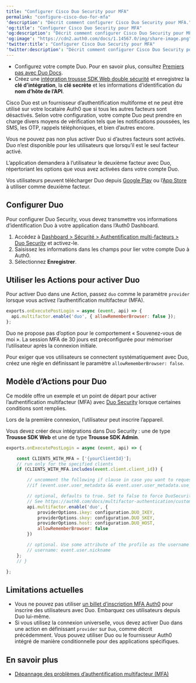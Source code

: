 ```yaml
---
title: "Configurer Cisco Duo Security pour MFA"
permalink: "configure-cisco-duo-for-mfa"
'description': "Décrit comment configurer Cisco Duo Security pour MFA."
'og:title': "Configurer Cisco Duo Security pour MFA"
'og:description': "Décrit comment configurer Cisco Duo Security pour MFA."
'og:image': "https://cdn2.auth0.com/docs/1.14567.0/img/share-image.png"
'twitter:title': "Configurer Cisco Duo Security pour MFA"
'twitter:description': "Décrit comment configurer Cisco Duo Security pour MFA."
---
```


<Card title="Avant de commencer">

* Configurez votre compte Duo. Pour en savoir plus, consultez [Premiers pas avec Duo Docs](https://duo.com/docs/getting-started#getting-started).
* Créez une [intégration trousse SDK Web double sécurité](https://duo.com/docs/duoweb) et enregistrez la **clé d’intégration**, la **clé secrète** et les informations d’identification du **nom d’hôte de l’API**.

</Card>

Cisco Duo est un fournisseur d’authentification multiforme et ne peut être utilisé sur votre locataire Auth0 que si tous les autres facteurs sont désactivés. Selon votre configuration, votre compte Duo peut prendre en charge divers moyens de vérification tels que les notifications poussées, les SMS, les OTP, rappels téléphoniques, et bien d’autres encore.

Vous ne pouvez pas non plus activer Duo si d’autres facteurs sont activés. Duo n’est disponible pour les utilisateurs que lorsqu’il est le seul facteur activé.

L’application demandera à l’utilisateur le deuxième facteur avec Duo, répertoriant les options que vous avez activées dans votre compte Duo.

Vos utilisateurs peuvent télécharger Duo depuis [Google Play](https://play.google.com/store/apps/details?id=com.duosecurity.duomobile) ou l’[App Store](https://itunes.apple.com/us/app/duo-mobile/id422663827?mt=8) à utiliser comme deuxième facteur.

## Configurer Duo

Pour configurer Duo Security, vous devez transmettre vos informations d’identification Duo à votre application dans l’<Tooltip href="/docs/fr-ca/glossary?term=auth0-dashboard" tip="Auth0 Dashboard
Principal produit d’Auth0 pour configurer vos services." cta="Voir le glossaire">Auth0 Dashboard</Tooltip>.

1. Accédez à [Dashboard > Sécurité > Authentification multi-facteurs > Duo Security](https://manage.auth0.com/#/security/mfa/duo) et activez-le.
2. Saisissez les informations dans les champs pour lier votre compte Duo à Auth0.
3. Sélectionnez **Enregistrer**.

## Utiliser les Actions pour activer Duo

Pour activer Duo dans une Action, passez `duo` comme le paramètre `provider` lorsque vous activez l’authentification multifacteur (<Tooltip href="/docs/fr-ca/glossary?term=multifactor-authentication" tip="Authentification multifacteur (MFA)
Processus d’authentification de l’utilisateur qui utilise un facteur en plus du nom d’utilisateur et du mot de passe, tel qu’un code par SMS." cta="Voir le glossaire">MFA</Tooltip>).

```js lines
exports.onExecutePostLogin = async (event, api) => {
  api.multifactor.enable('duo', { allowRememberBrowser: false });
};
```

Duo ne propose pas d’option pour le comportement « Souvenez-vous de moi ». La session MFA de 30 jours est préconfigurée pour mémoriser l’utilisateur après la connexion initiale.

Pour exiger que vos utilisateurs se connectent systématiquement avec Duo, créez une règle en définissant le paramètre `allowRememberBrowser: false`.

## Modèle d’Actions pour Duo

Ce modèle offre un exemple et un point de départ pour activer l’authentification multifacteur (MFA) avec  [Duo Security](http://duosecurity.com/) lorsque certaines conditions sont remplies.

Lors de la première connexion, l’utilisateur peut inscrire l’appareil.

<Callout icon="file-lines" color="#0EA5E9" iconType="regular">

Vous devez créer deux intégrations dans Duo Security : une de type **Trousse SDK Web** et une de type **Trousse SDK Admin**.

</Callout>



```js lines
exports.onExecutePostLogin = async (event, api) => {

	const CLIENTS_WITH_MFA = ['{yourClientId}'];
	// run only for the specified clients
	if (CLIENTS_WITH_MFA.includes(event.client.client_id)) {

		// uncomment the following if clause in case you want to request a second factor only from user's that have user_metadata.use_mfa === true
		//if (event.user.user_metadata && event.user.user_metadata.use_mfa){

		// optional, defaults to true. Set to false to force DuoSecurity every time.
		// See https://auth0.com/docs/multifactor-authentication/custom#change-the-frequency-of-authentication-requests for details
		api.multifactor.enable('duo', {
			providerOptions.ikey: configuration.DUO_IKEY,
			providerOptions.skey: configuration.DUO_SKEY,
			providerOptions.host: configuration.DUO_HOST,
			allowRememberBrowser: false
		})

		// optional. Use some attribute of the profile as the username in DuoSecurity. This is also useful if you already have your users enrolled in Duo.
		// username: event.user.nickname
	};
	// }

};
```

## Limitations actuelles

* Vous ne pouvez pas utiliser [un billet d’inscription MFA Auth0](/docs/fr-ca/secure/multi-factor-authentication/multi-factor-authentication-developer-resources/create-custom-enrollment-tickets) pour inscrire des utilisateurs avec Duo. Embarquez ces utilisateurs depuis Duo lui-même.
* Si vous utilisez la connexion universelle, vous devez activer Duo dans une action en définissant `provider` sur `Duo`, comme décrit précédemment. Vous pouvez utiliser Duo ou le fournisseur Auth0 intégré de manière conditionnelle pour des applications spécifiques.

## En savoir plus

* [Dépannage des problèmes d’authentification multifacteur (MFA)](/docs/fr-ca/troubleshoot/authentication-issues/troubleshoot-mfa-issues)